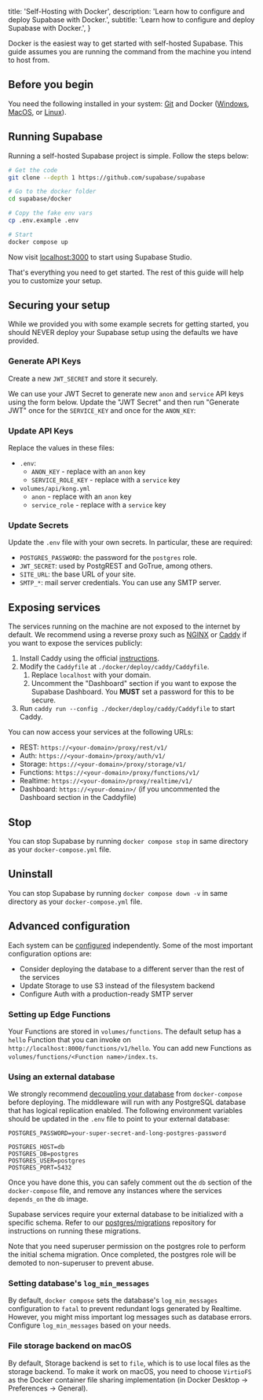 
  title: 'Self-Hosting with Docker',
  description: 'Learn how to configure and deploy Supabase with Docker.',
  subtitle: 'Learn how to configure and deploy Supabase with Docker.',
}

Docker is the easiest way to get started with self-hosted Supabase. This guide assumes you are running the command from the machine you intend to host from.

## Before you begin

You need the following installed in your system: [Git](https://git-scm.com/downloads) and Docker ([Windows](https://docs.docker.com/desktop/install/windows-install/), [MacOS](https://docs.docker.com/desktop/install/mac-install/), or [Linux](https://docs.docker.com/desktop/install/linux-install/)).

## Running Supabase

Running a self-hosted Supabase project is simple. Follow the steps below:

```sh
# Get the code
git clone --depth 1 https://github.com/supabase/supabase

# Go to the docker folder
cd supabase/docker

# Copy the fake env vars
cp .env.example .env

# Start
docker compose up
```

Now visit [localhost:3000](http://localhost:3000) to start using Supabase Studio.

That's everything you need to get started. The rest of this guide will help you to customize your setup.

## Securing your setup

While we provided you with some example secrets for getting started, you should NEVER deploy your Supabase setup using the defaults we have provided.

### Generate API Keys

Create a new `JWT_SECRET` and store it securely. 

We can use your JWT Secret to generate new `anon` and `service` API keys using the form below. Update the "JWT Secret" and then run "Generate JWT" once for the `SERVICE_KEY` and once for the `ANON_KEY`:

<JwtGenerator />

### Update API Keys

Replace the values in these files:

- `.env`:
  - `ANON_KEY` - replace with an `anon` key
  - `SERVICE_ROLE_KEY` - replace with a `service` key
- `volumes/api/kong.yml`
  - `anon` - replace with an `anon` key
  - `service_role` - replace with a `service` key

### Update Secrets

Update the `.env` file with your own secrets. In particular, these are required:

- `POSTGRES_PASSWORD`: the password for the `postgres` role.
- `JWT_SECRET`: used by PostgREST and GoTrue, among others.
- `SITE_URL`: the base URL of your site.
- `SMTP_*`: mail server credentials. You can use any SMTP server.

## Exposing services

The services running on the machine are not exposed to the internet by default. We recommend using a reverse proxy such as [NGINX](https://www.nginx.com/) or [Caddy](https://caddyserver.com/) if you want to expose the services publicly:

1. Install Caddy using the official [instructions](https://caddyserver.com/docs/install).
2. Modify the `Caddyfile` at `./docker/deploy/caddy/Caddyfile`.
    1. Replace `localhost` with your domain.
    2. Uncomment the "Dashboard" section if you want to expose the Supabase Dashboard. You **MUST** set a password for this to be secure.
3. Run `caddy run --config ./docker/deploy/caddy/Caddyfile` to start Caddy.

You can now access your services at the following URLs:

- REST: `https://<your-domain>/proxy/rest/v1/`
- Auth: `https://<your-domain>/proxy/auth/v1/`
- Storage: `https://<your-domain>/proxy/storage/v1/`
- Functions: `https://<your-domain>/proxy/functions/v1/`
- Realtime: `https://<your-domain>/proxy/realtime/v1/`
- Dashboard: `https://<your-domain>/` (if you uncommented the Dashboard section in the Caddyfile)

## Stop 

You can stop Supabase by running `docker compose stop` in same directory as your `docker-compose.yml` file.

## Uninstall

You can stop Supabase by running `docker compose down -v` in same directory as your `docker-compose.yml` file.

## Advanced configuration

Each system can be [configured](../self-hosting#configuration) independently. Some of the most important configuration options are:

- Consider deploying the database to a different server than the rest of the services
- Update Storage to use S3 instead of the filesystem backend
- Configure Auth with a production-ready SMTP server

### Setting up Edge Functions

Your Functions are stored in `volumes/functions`. The default setup has a `hello` Function that you can invoke on `http://localhost:8000/functions/v1/hello`. You can add new Functions as `volumes/functions/<Function name>/index.ts`.


### Using an external database

We strongly recommend [decoupling your database](../self-hosting#managing-your-database) from `docker-compose` before deploying.
The middleware will run with any PostgreSQL database that has logical replication enabled. The following environment variables should be updated
in the `.env` file to point to your external database:

```env title=.env
POSTGRES_PASSWORD=your-super-secret-and-long-postgres-password

POSTGRES_HOST=db
POSTGRES_DB=postgres
POSTGRES_USER=postgres
POSTGRES_PORT=5432
```

Once you have done this, you can safely comment out the `db` section of the `docker-compose` file, and remove any instances where the services `depends_on` the `db` image.

Supabase services require your external database to be initialized with a specific schema. Refer to our [postgres/migrations](https://github.com/supabase/postgres/tree/develop/migrations) repository for instructions on running these migrations.

Note that you need superuser permission on the postgres role to perform the initial schema migration. Once completed, the postgres role will be demoted to non-superuser to prevent abuse.

### Setting database's `log_min_messages`

By default, `docker compose` sets the database's `log_min_messages` configuration to `fatal` to prevent redundant logs generated by Realtime.
However, you might miss important log messages such as database errors. Configure `log_min_messages` based on your needs.

### File storage backend on macOS

By default, Storage backend is set to `file`, which is to use local files as the storage backend. To make it work on macOS, you need to choose `VirtioFS` as the Docker container file sharing implementation (in Docker Desktop -> Preferences -> General).


